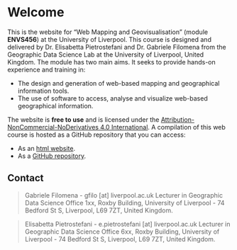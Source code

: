 # Welcome {.unnumbered}

This is the website for "Web Mapping and Geovisualisation" (module **ENVS456**) at the University of Liverpool. This course is designed and delivered by Dr. Elisabetta Pietrostefani and Dr. Gabriele Filomena from the Geographic Data Science Lab at the University of Liverpool, United Kingdom.
The module has two main aims. It seeks to provide hands-on experience and training in:

- The design and generation of web-based mapping and geographical information tools. 
- The use of software to access, analyse and visualize web-based geographical information.

The website is **free to use** and is licensed under the [Attribution-NonCommercial-NoDerivatives 4.0 International](https://creativecommons.org/licenses/by-nc-nd/4.0/). A compilation of this web course is hosted as a GitHub repository that you can access:

-   As an [html website](https://gdsl-ul.github.io/wma).
-   As a [GitHub repository](https://github.com/GDSL-UL/wma).

## Contact {.unnumbered}

> Gabriele Filomena - gfilo \[at\] liverpool.ac.uk Lecturer in Geographic Data Science Office 1xx, Roxby Building, University of Liverpool - 74 Bedford St S, Liverpool, L69 7ZT, United Kingdom.

> Elisabetta Pietrostefani - e.pietrostefani \[at\] liverpool.ac.uk Lecturer in Geographic Data Science Office 6xx, Roxby Building, University of Liverpool - 74 Bedford St S, Liverpool, L69 7ZT, United Kingdom.
